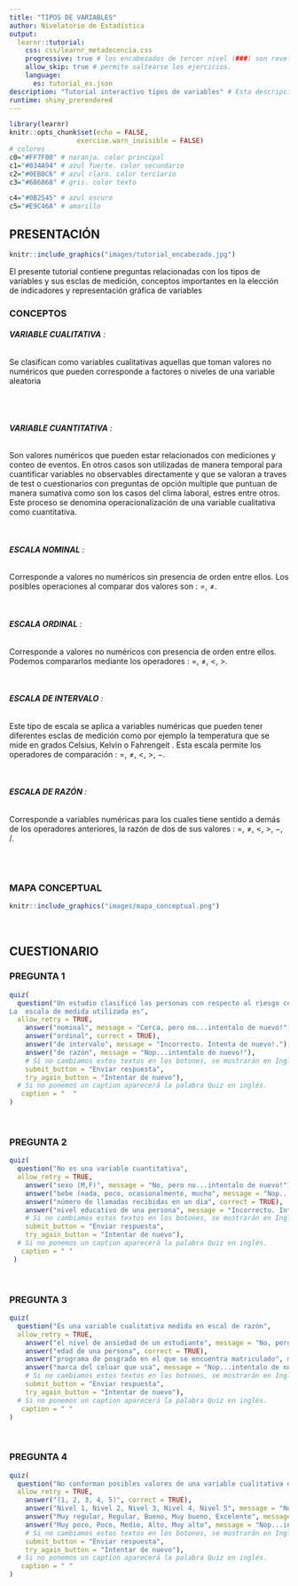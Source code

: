 ```yaml
---
title: "TIPOS DE VARIABLES"
author: Nivelatorio de Estadística
output: 
  learnr::tutorial:
    css: css/learnr_metadocencia.css
    progressive: true # los encabezados de tercer nivel (###) son revelados progresivamente
    allow_skip: true # permite saltearse los ejercicios. 
    language:
      es: tutorial_es.json
description: "Tutorial interactivo tipos de variables" # Esta descripción se ve en el panel Tutorial de RStudio 
runtime: shiny_prerendered
---
```


```r
library(learnr)
knitr::opts_chunk$set(echo = FALSE,
                 exercise.warn_invisible = FALSE)
# colores
c0="#FF7F00" # naranja. color principal
c1="#034A94" # azul fuerte. color secundario
c2="#0EB0C6" # azul claro. color terciario  
c3="#686868" # gris. color texto  

c4="#0B2545" # azul oscuro  
c5="#E9C46A" # amarillo

```

## PRESENTACIÓN

```r
knitr::include_graphics("images/tutorial_encabezado.jpg")
```

El presente tutorial contiene preguntas relacionadas con los tipos de variables y sus esclas de medición, conceptos importantes en la elección de indicadores y representación gráfica de variables


### CONCEPTOS

###### **VARIABLE CUALITATIVA** : 

Se clasifican como variables cualitativas aquellas que toman valores no numéricos que pueden corresponde a factores o niveles de una variable aleatoria 

</br></br>

######  **VARIABLE CUANTITATIVA** : 

Son valores numéricos que pueden estar relacionados con mediciones y conteo de eventos. En otros casos son utilizadas de manera temporal para cuantificar variables no observables directamente y que se valoran a traves de test o cuestionarios con preguntas de opción multiple que puntuan de manera sumativa como son los casos del clima laboral, estres entre otros. Este proceso se denomina operacionalización de una variable cualitativa como cuantitativa.

</br>

######  **ESCALA NOMINAL** : 

Corresponde a valores no numéricos sin presencia de orden entre ellos. Los posibles operaciones al comparar dos valores son : $=$, $\neq$. 

</br>

######  **ESCALA ORDINAL** : 

Corresponde a valores no numéricos con presencia de orden entre ellos. Podemos compararlos mediante los operadores : $=$, $\neq$, $<$, $>$. 

</br>

######  **ESCALA DE INTERVALO** : 

Este tipo de escala se aplica a variables numéricas que pueden tener diferentes esclas de medición como por ejemplo la temperatura que se mide en grados Celsius, Kelvin o Fahrengeit . Esta escala permite los operadores de comparación : $=$, $\neq$, $<$, $>$, $-$.

</br>

######  **ESCALA DE RAZÓN** : 

Corresponde a variables numéricas para los cuales tiene sentido a demás de los operadores anteriores, la razón de dos de sus valores : $=$, $\neq$, $<$, $>$, $-$, $/$.

</br></br>

### MAPA CONCEPTUAL 


```r
knitr::include_graphics("images/mapa_conceptual.png")  

```

</br>

## CUESTIONARIO

### PREGUNTA 1

```r
quiz(
  question("Un estudio clasificó las personas con respecto al riesgo como: asversos al riesgo, neutral al riesgo y amantes al riesgo.
La  escala de medida utilizada es", 
  allow_retry = TRUE,
    answer("nominal", message = "Cerca, pero no...intentalo de nuevo!"),
    answer("ordinal", correct = TRUE),
    answer("de intervalo", message = "Incorrecto. Intenta de nuevo!."),
    answer("de razón", message = "Nop...intentalo de nuevo!"),
    # Si no cambiamos estos textos en los botones, se mostrarán en Inglés  
    submit_button = "Enviar respuesta",
    try_again_button = "Intentar de nuevo"),
  # Si no ponemos un caption aparecerá la palabra Quiz en inglés.
   caption = "  "
)
```

</br>

### PREGUNTA 2

```r
quiz( 
  question("No es una variable cuantitativa", 
  allow_retry = TRUE,
    answer("sexo (M,F)", message = "No, pero no...intentalo de nuevo!"),
    answer("bebe (nada, poco, ocasionalmente, mucho", message = "Nop...intentalo de nuevo!"),
    answer("número de llamadas recibidas en un dia", correct = TRUE),
    answer("nivel educativo de una persona", message = "Incorrecto. Intenta de nuevo!."),
    # Si no cambiamos estos textos en los botones, se mostrarán en Inglés  
    submit_button = "Enviar respuesta",
    try_again_button = "Intentar de nuevo"),
  # Si no ponemos un caption aparecerá la palabra Quiz en inglés.
   caption = " "
 )
```

</br>

### PREGUNTA 3

```r
quiz(  
  question("Es una variable cualitativa medida en escal de razón", 
  allow_retry = TRUE,
    answer("el nivel de ansiedad de un estudiante", message = "No, pero no...intentalo de nuevo!"),
    answer("edad de una persona", correct = TRUE),
    answer("programa de posgrado en el que se encuentra matriculado", message = "Incorrecto. Intenta de nuevo!."),
    answer("marca del celuar que usa", message = "Nop...intentalo de nuevo!"),
    # Si no cambiamos estos textos en los botones, se mostrarán en Inglés  
    submit_button = "Enviar respuesta",
    try_again_button = "Intentar de nuevo"),
  # Si no ponemos un caption aparecerá la palabra Quiz en inglés.
   caption = " "
)
```

</br>

### PREGUNTA 4

```r
quiz(  
  question("No conforman posibles valores de una variable cualitativa en escala ordnal", 
  allow_retry = TRUE,
    answer("(1, 2, 3, 4, 5)", correct = TRUE), 
    answer("Nivel 1, Nivel 2, Nivel 3, Nivel 4, Nivel 5", message = "No, pero no...intentalo de nuevo!"),
    answer("Muy regular, Regular, Bueno, Muy bueno, Excelente", message = "Incorrecto. Intenta de nuevo!."),
    answer("Muy poco, Poco, Medio, Alto, Muy alto", message = "Nop...intentalo de nuevo!"),
    # Si no cambiamos estos textos en los botones, se mostrarán en Inglés  
    submit_button = "Enviar respuesta",
    try_again_button = "Intentar de nuevo"),
  # Si no ponemos un caption aparecerá la palabra Quiz en inglés.
   caption = " "
)
```

